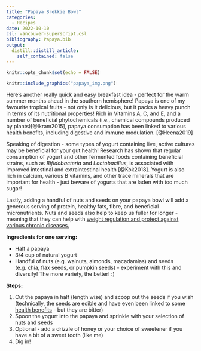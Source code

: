 ```yaml
---
title: "Papaya Brekkie Bowl"
categories:
  - Recipes
date: 2022-10-10
csl: vancouver-superscript.csl
bibliography: Papaya.bib
output:
  distill::distill_article:
    self_contained: false
---
```


```r
knitr::opts_chunk$set(echo = FALSE)
```

```r
knitr::include_graphics("papaya_img.png")
```

Here's another really quick and easy breakfast idea - perfect for the warm summer months ahead in the southern hemisphere! Papaya is one of my favourite tropical fruits - not only is it delicious, but it packs a heavy punch in terms of its nutritional properties! Rich in Vitamins A, C, and E, and a number of beneficial phytochemicals (i.e., chemical compounds produced by plants)[@Ikram2015], papaya consumption has been linked to various health benefits, including digestive and immune modulation. [@Heena2019]

Speaking of digestion - some types of yogurt containing live, active cultures may be beneficial for your gut health! Research has shown that regular consumption of yogurt and other fermented foods containing beneficial strains, such as *Bifidobacteria* and *Lactobacillus*, is associated with improved intestinal and extraintestinal health [@Kok2018]. Yogurt is also rich in calcium, various B vitamins, and other trace minerals that are important for health - just beware of yogurts that are laden with too much sugar!

Lastly, adding a handful of nuts and seeds on your papaya bowl will add a generous serving of protein, healthy fats, fibre, and beneficial micronutrients. Nuts and seeds also help to keep us fuller for longer - meaning that they can help with [weight regulation and protect against various chronic diseases.](https://www.betterhealth.vic.gov.au/health/healthyliving/nuts-and-seeds)


**Ingredients for one serving:**

* Half a papaya 
* 3/4 cup of natural yogurt
* Handful of nuts (e.g. walnuts, almonds, macadamias) and seeds (e.g. chia, flax seeds, or pumpkin seeds) - experiment with this and diversify! The more variety, the better! :) 

**Steps:**

1. Cut the papaya in half (length wise) and scoop out the seeds if you wish (technically, the seeds are edible and have even been linked to some [health benefits](https://www.phytojournal.com/archives?year=2017&vol=6&issue=1&ArticleId=1110) - but they are bitter)
2. Spoon the yogurt into the papaya and sprinkle with your selection of nuts and seeds
3. Optional - add a drizzle of honey or your choice of sweetener if you have a bit of a sweet tooth (like me)
4. Dig in!